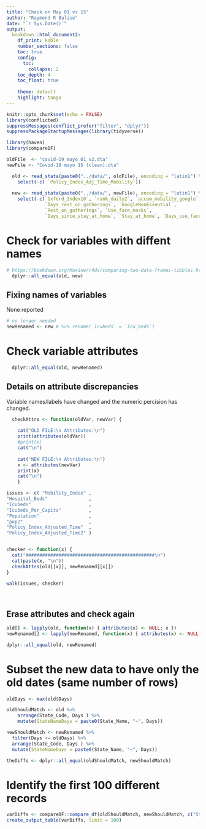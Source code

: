 ```yaml
---
title: "Check on May 01 vs 15"
author: "Raymond R Balise"
date: "`r Sys.Date()`"
output: 
  bookdown::html_document2:
    df_print: kable
    number_sections: false
    toc: true
    config:
      toc:
        collapse: 2
    toc_depth: 4
    toc_float: true
    
    theme: default
    highlight: tango 
---
```


```r
knitr::opts_chunk$set(echo = FALSE)
library(conflicted)
suppressMessages(conflict_prefer("filter", "dplyr"))
suppressPackageStartupMessages(library(tidyverse))

library(haven)
library(compareDF)
```

```r


oldFile  <- "covid-19 mayo 01 v2.dta"
newFile <- "Covid-19 mayo 15 (clean).dta"

  old <- read_stata(paste0("../data/", oldFile), encoding = "latin1") %>% 
    select(-c( `Policy_Index_Adj_Time_Mobility`))
  
  new <- read_stata(paste0("../data/", newFile), encoding = "latin1") %>% 
    select(-c(`Oxford_Index10`, `rank_daily2`, `accum_mobility_google`, 
              `Days_rest_on_gatherings`, `GoogleNonEssential`, 
              `Rest_on_gatherings`, `Use_face_masks`, 
              `Days_since_stay_at_home`, `Stay_at_home`, `Days_use_face_mask`))
```
  
# Check for variables with diffent names
```r
# https://bookdown.org/Maxine/r4ds/comparing-two-data-frames-tibbles.html
  dplyr::all_equal(old, new)
```
  
## Fixing names of variables  
None reported
```r
# no longer needed
newRenamed <- new # %>% rename(`Icubeds` = `Icu_beds`) 
```



# Check variable attributes
```r
  dplyr::all_equal(old, newRenamed)
```

## Details on attribute discrepancies
Variable names/labels have changed and the numeric percision has changed.

```r

  checkAttrs <- function(oldVar, newVar) {
    
    cat("OLD FILE:\n Attributes:\n")
    print(attributes(oldVar))
    #print(x)
    cat("\n")
    
    cat("NEW FILE:\n Attributes:\n")
    x <- attributes(newVar)
    print(x)
    cat("\n")
    }

issues <- c( "Mobility_Index" ,            
"Hospital_Beds"               ,
"Icubeds"                     ,
"Icubeds_Per_Capita"          ,
"Population"                  ,
"pop2"                        ,
"Policy_Index_Adjusted_Time"  ,
"Policy_Index_Adjusted_Time2" )


checker <- function(x) {
  cat("###############################################\n")
  cat(paste(x, "\n"))
  checkAttrs(old[[x]], newRenamed[[x]])
}

walk(issues, checker)
  
  
```

## Erase attributes and check again
```r
old[] <- lapply(old, function(x) { attributes(x) <- NULL; x })
newRenamed[] <- lapply(newRenamed, function(x) { attributes(x) <- NULL; x })

dplyr::all_equal(old, newRenamed)
```

# Subset the new data to have only the old dates (same number of rows)
```r
oldDays <- max(old$Days)

oldShouldMatch <- old %>%  
    arrange(State_Code, Days ) %>% 
    mutate(StateNameDays = paste0(State_Name, "~", Days))

newShouldMatch <- newRenamed %>% 
  filter(Days <= oldDays) %>% 
  arrange(State_Code, Days ) %>% 
  mutate(StateNameDays = paste0(State_Name, "~", Days))

theDiffs <- dplyr::all_equal(oldShouldMatch, newShouldMatch)

```

# Identify the first 100 different records
```r
varDiffs <- compareDF::compare_df(oldShouldMatch, newShouldMatch, c("StateNameDays"))
create_output_table(varDiffs, limit = 100)
```


